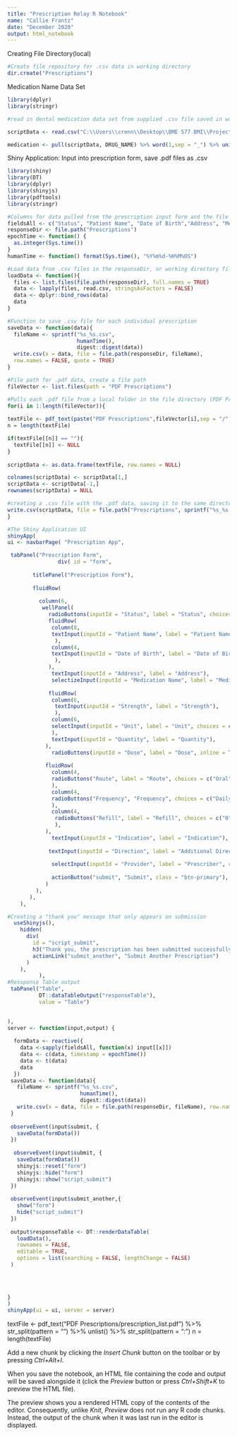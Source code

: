 ---
title: "Prescription Relay R Notebook"
name: "Callie Frantz"
date: "December 2020"
output: html_notebook
---

Creating File Directory(local)
```{r}
#Create file repository for .csv data in working directory
dir.create("Prescriptions")

```

Medication Name Data Set
```{r}
library(dplyr)
library(stringr)

#read in dental medication data set from supplied .csv file saved in working directory pres_dent_eng_2014_apx2.csv is the data set

scriptData <- read.csv("C:\\Users\\crenn\\Desktop\\BME 577 BMI\\Project\\pres_dent_eng_2014_apx2.csv")

medication <- pull(scriptData, DRUG_NAME) %>% word(1,sep = "_") %>% unique()

```


 
Shiny Application: Input into prescription form, save .pdf files as .csv
```{r}
library(shiny)
library(DT)
library(dplyr)
library(shinyjs)
library(pdftools)
library(stringr)

#Columns for data pulled from the prescription input form and the file path to save .csv
fieldsAll <- c("Status", "Patient Name", "Date of Birth","Address", "Medication Name", "Strength", "Unit", "Quantity", "Dose", "Route",  "Frequency", "Refill", "Indication", "Direction", "Provider")
responseDir <- file.path("Prescriptions")
epochTime <- function() {
  as.integer(Sys.time())
}
humanTime <- function() format(Sys.time(), "%Y%m%d-%H%M%OS")

#Load data from .csv files in the responseDir, or working directory file
loadData <- function(){
  files <- list.files(file.path(responseDir), full.names = TRUE)
  data <- lapply(files, read.csv, stringsAsFactors = FALSE)
  data <- dplyr::bind_rows(data)
  data
}

#Function to save .csv file for each individual prescription
saveData <- function(data){
  fileName <- sprintf("%s_%s.csv",
                      humanTime(),
                      digest::digest(data))
  write.csv(x = data, file = file.path(responseDir, fileName),
  row.names = FALSE, quote = TRUE)
}

#File path for .pdf data, create a file path
fileVector <- list.files(path = "PDF Prescriptions")

#Pulls each .pdf file from a local folder in the file directory (PDF Prescriptions) mock prescription format is provided
for(i in 1:length(fileVector)){
  
textFile <- pdf_text(paste("PDF Prescriptions",fileVector[i],sep = "/")) %>% str_split(pattern = "\r\n") %>% unlist() %>% str_split(pattern = ":")
n = length(textFile)

if(textFile[[n]] == ""){
  textFile[[n]] <- NULL
}
  
scriptData <- as.data.frame(textFile, row.names = NULL) 

colnames(scriptData) <- scriptData[1,]
scriptData <- scriptData[-1,]
rownames(scriptData) = NULL

#creating a .csv file with the .pdf data, saving it to the same directory as manual input
write.csv(scriptData, file = file.path("Prescriptions", sprintf("%s_%s.csv", humanTime(), digest::digest(scriptData))))
}

#The Shiny Application UI
shinyApp(
ui <- navbarPage( "Prescription App",

 tabPanel("Prescription Form",
                div( id = "form",
 
        titlePanel("Prescription Form"), 
     
        fluidRow(
   
          column(6,
           wellPanel(
             radioButtons(inputId = "Status", label = "Status", choices = c("Open", "Filled"), inline = TRUE),
             fluidRow(
              column(8,
              textInput(inputId = "Patient Name", label = "Patient Name"),
               ),
              column(4,
              textInput(inputId = "Date of Birth", label = "Date of Birth"),
               ),
             ),
              textInput(inputId = "Address", label = "Address"),
              selectizeInput(inputId = "Medication Name", label = "Medication Name", choices = medication),
      
             fluidRow(
              column(6,
               textInput(inputId = "Strength", label = "Strength"),
               ),
              column(6,
              selectInput(inputId = "Unit", label = "Unit", choices = c("MILLIgrams","MICROgrams", "Percent") ),
              ),
              textInput(inputId = "Quantity", label = "Quantity"),       
            ),
              radioButtons(inputId = "Dose", label = "Dose", inline = TRUE, choices = c("One Tab","Two Tabs", "Puff(s)", "Units") ),
        
            fluidRow(
              column(4,
              radioButtons("Route", label = "Route", choices = c("Oral", "Topical", "Inhaled", "Rectal")),
              ),
              column(4,
              radioButtons("Frequency", "Frequency", choices = c("Daily", "BID", "TID", "QID")),
              ),
              column(4,
               radioButtons("Refill", label = "Refill", choices = c("0", "1", "2", "3")),
               ), 
            ),
              textInput(inputId = "Indication", label = "Indication"),
  
             textInput(inputId = "Direction", label = "Additional Directions"),
                     
              selectInput(inputId = "Provider", label = "Prescriber", choices = c("New Prescriber","A", "B", "C", "D", "E", "F", "G") ),
  
              actionButton("submit", "Submit", class = "btn-primary"),
            )
         ),
       ),
    ),

#Creating a "thank you" message that only appears on submission
  useShinyjs(),
    hidden(
      div(
        id = "script_submit",
        h3("Thank you, the prescription has been submitted successfully."),
        actionLink("submit_another", "Submit Another Prescription")
      )
    ),
          ),
#Resoponse Table output 
 tabPanel("Table",
          DT::dataTableOutput("responseTable"),
          value = "Table")
                  

),
server <- function(input,output) {
  
  formData <- reactive({
    data <-sapply(fieldsAll, function(x) input[[x]])
    data <- c(data, timestamp = epochTime())
    data <- t(data)
    data
  })
 saveData <- function(data){
   fileName <- sprintf("%s_%s.csv",
                       humanTime(),
                       digest::digest(data))
   write.csv(x = data, file = file.path(responseDir, fileName), row.names = FALSE, quote = TRUE)
 }
 
 observeEvent(input$submit, {
   saveData(formData())
 })
 
  observeEvent(input$submit, {
   saveData(formData())
   shinyjs::reset("form")
   shinyjs::hide("form")
   shinyjs::show("script_submit")
 })
 
 observeEvent(input$submit_another,{
   show("form")
   hide("script_submit")
 })
 
 output$responseTable <- DT::renderDataTable(
   loadData(),
   rownames = FALSE,
   editable = TRUE,
   options = list(searching = FALSE, lengthChange = FALSE)
 )
   
 

 
}
)
shinyApp(ui = ui, server = server)

```
textFile <- pdf_text("PDF Prescriptions/prescription_list.pdf") %>% str_split(pattern = "\r\n") %>% unlist() %>% str_split(pattern = ":")
n = length(textFile)


Add a new chunk by clicking the *Insert Chunk* button on the toolbar or by pressing *Ctrl+Alt+I*.

When you save the notebook, an HTML file containing the code and output will be saved alongside it (click the *Preview* button or press *Ctrl+Shift+K* to preview the HTML file).

The preview shows you a rendered HTML copy of the contents of the editor. Consequently, unlike *Knit*, *Preview* does not run any R code chunks. Instead, the output of the chunk when it was last run in the editor is displayed.